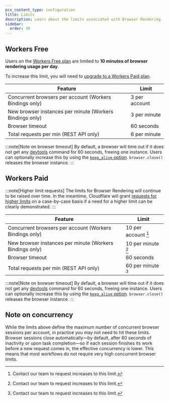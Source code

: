 ```yaml
---
pcx_content_type: configuration
title: Limits
description: Learn about the limits associated with Browser Rendering.
sidebar:
  order: 30
---
```



<Plan type="workers-all" />

## Workers Free

Users on the [Workers Free plan](/workers/platform/pricing/) are limited to **10 minutes of browser rendering usage per day**.

To increase this limit, you will need to [upgrade to a Workers Paid plan](/workers/platform/pricing).

| Feature                                | Limit           |
| -------------------------------------- | --------------- |
| Concurrent browsers per account (Workers Bindings only)        | 3 per account   |
| New browser instances per minute (Workers Bindings only)      | 3 per minute    |
| Browser timeout                        | 60 seconds |
| Total requests per min (REST API only) | 6 per minute    |

:::note[Note on browser timeout]
By default, a browser will time out if it does not get any [devtools](https://chromedevtools.github.io/devtools-protocol/) command for 60 seconds, freeing one instance. Users can optionally increase this by using the [`keep_alive` option](/browser-rendering/platform/puppeteer/#keep-alive). `browser.close()` releases the browser instance.
:::

## Workers Paid

:::note[Higher limit requests]
The limits for Browser Rendering will continue to be raised over time. In the meantime, Cloudflare will grant [requests for higher limits](https://forms.gle/CdueDKvb26mTaepa9) on a case-by-case basis if a need for a higher limit can be clearly demonstrated.
:::

| Feature                                | Limit               |
| -------------------------------------- | ------------------- |
| Concurrent browsers per account (Workers Bindings only)        | 10 per account [^1] |
| New browser instances per minute (Workers Bindings only)       | 10 per minute [^1]  |
| Browser timeout                        | 60 seconds |
| Total requests per min (REST API only) | 60 per minute [^1]       |

[^1]: Contact our team to request increases to this limit.

:::note[Note on browser timeout]
By default, a browser will time out if it does not get any [devtools](https://chromedevtools.github.io/devtools-protocol/) command for 60 seconds, freeing one instance. Users can optionally increase this by using the [`keep_alive` option](/browser-rendering/platform/puppeteer/#keep-alive). `browser.close()` releases the browser instance.
:::

## Note on concurrency

While the limits above define the maximum number of concurrent browser sessions per account, in practice you may not need to hit these limits. Browser sessions close automatically—by default, after 60 seconds of inactivity or upon task completion—so if each session finishes its work before a new request comes in, the effective concurrency is lower. This means that most workflows do not require very high concurrent browser limits.
